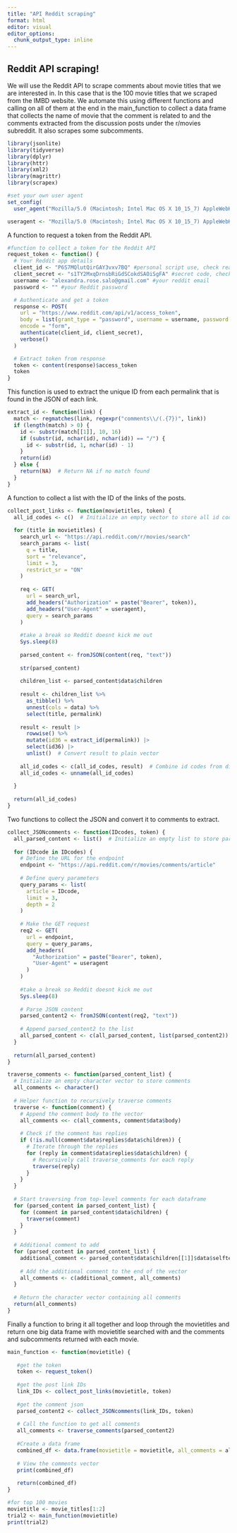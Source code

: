 ```yaml
---
title: "API Reddit scraping"
format: html
editor: visual
editor_options: 
  chunk_output_type: inline
---
```


## Reddit API scraping!

We will use the Reddit API to scrape comments about movie titles that we are interested in. In this case that is the 100 movie titles that we scraped from the IMBD website. We automate this using different functions and calling on all of them at the end in the main_function to collect a data frame that collects the name of movie that the comment is related to and the comments extracted from the discussion posts under the r/movies subreddit. It also scrapes some subcomments.

```r
library(jsonlite)
library(tidyverse)
library(dplyr)
library(httr)
library(xml2)
library(magrittr)
library(scrapex)

#set your own user agent
set_config(
  user_agent("Mozilla/5.0 (Macintosh; Intel Mac OS X 10_15_7) AppleWebKit/537.36 (KHTML, like Gecko) Chrome/120.0.0.0 Safari/537.36; Alexandra Salo / alexandra.rose.salo@gmail.com")) #set your user agent

useragent <- "Mozilla/5.0 (Macintosh; Intel Mac OS X 10_15_7) AppleWebKit/537.36 (KHTML, like Gecko) Chrome/120.0.0.0 Safari/537.36; Alexandra Salo / alexandra.rose.salo@gmail.com" #we will call on this variable later, also set your user agent here
```

A function to request a token from the Reddit API.

```r
#function to collect a token for the Reddit API
request_token <- function() {
  # Your Reddit app details
  client_id <- "P6S7MQlutQirGAY3vxv7BQ" #personal script use, check readme file
  client_secret <- "s1TY2MxqDrnsbRiGdSCokdSAOiSgFA" #secret code, check readme file
  username <- "alexandra.rose.salo@gmail.com" #your reddit email
  password <- "" #your Reddit password

  # Authenticate and get a token
  response <- POST(
    url = "https://www.reddit.com/api/v1/access_token",
    body = list(grant_type = "password", username = username, password = password),
    encode = "form",
    authenticate(client_id, client_secret),
    verbose()
  )

  # Extract token from response
  token <- content(response)$access_token
  token
}
```

This function is used to extract the unique ID from each permalink that is found in the JSON of each link.

```r
extract_id <- function(link) {
  match <- regmatches(link, regexpr("comments\\/(.{7})", link))
  if (length(match) > 0) {
    id <- substr(match[[1]], 10, 16)
    if (substr(id, nchar(id), nchar(id)) == "/") {
      id <- substr(id, 1, nchar(id) - 1)
    }
    return(id)
  } else {
    return(NA)  # Return NA if no match found
  }
}
```

A function to collect a list with the ID of the links of the posts.

```r
collect_post_links <- function(movietitles, token) {
  all_id_codes <- c()  # Initialize an empty vector to store all id codes
  
  for (title in movietitles) {
    search_url <- "https://api.reddit.com/r/movies/search"
    search_params <- list(
      q = title, 
      sort = "relevance",
      limit = 3, 
      restrict_sr = "ON"
    )
    
    req <- GET(
      url = search_url, 
      add_headers("Authorization" = paste("Bearer", token)), 
      add_headers("User-Agent" = useragent), 
      query = search_params
    )
    
    #take a break so Reddit doesnt kick me out
    Sys.sleep(8)
    
    parsed_content <- fromJSON(content(req, "text"))
    
    str(parsed_content)
    
    children_list <- parsed_content$data$children
    
    result <- children_list %>%
      as_tibble() %>%
      unnest(cols = data) %>%
      select(title, permalink)
    
    result <- result |> 
      rowwise() %>%
      mutate(id36 = extract_id(permalink)) |>
      select(id36) |> 
      unlist()  # Convert result to plain vector
    
    all_id_codes <- c(all_id_codes, result)  # Combine id codes from different movies
    all_id_codes <- unname(all_id_codes)
    
  }
  
  return(all_id_codes)
}
```

Two functions to collect the JSON and convert it to comments to extract.

```r
collect_JSONcomments <- function(IDcodes, token) {
  all_parsed_content <- list()  # Initialize an empty list to store parsed content
  
  for (IDcode in IDcodes) {
    # Define the URL for the endpoint
    endpoint <- "https://api.reddit.com/r/movies/comments/article"
    
    # Define query parameters
    query_params <- list(
      article = IDcode,
      limit = 3, 
      depth = 2
    )
    
    # Make the GET request
    req2 <- GET(
      url = endpoint,
      query = query_params,
      add_headers(
        "Authorization" = paste("Bearer", token),
        "User-Agent" = useragent
      )
    )
    
    #take a break so Reddit doesnt kick me out
    Sys.sleep(8)
    
    # Parse JSON content
    parsed_content2 <- fromJSON(content(req2, "text"))
    
    # Append parsed_content2 to the list
    all_parsed_content <- c(all_parsed_content, list(parsed_content2))
  }
  
  return(all_parsed_content)
}

traverse_comments <- function(parsed_content_list) {
  # Initialize an empty character vector to store comments
  all_comments <- character()
  
  # Helper function to recursively traverse comments
  traverse <- function(comment) {
    # Append the comment body to the vector
    all_comments <<- c(all_comments, comment$data$body)
    
    # Check if the comment has replies
    if (!is.null(comment$data$replies$data$children)) {
      # Iterate through the replies
      for (reply in comment$data$replies$data$children) {
        # Recursively call traverse_comments for each reply
        traverse(reply)
      }
    }
  }
  
  # Start traversing from top-level comments for each dataframe
  for (parsed_content in parsed_content_list) {
    for (comment in parsed_content$data$children) {
      traverse(comment)
    }
  }
  
  # Additional comment to add
  for (parsed_content in parsed_content_list) {
    additional_comment <- parsed_content$data$children[[1]]$data$selftext
    
    # Add the additional comment to the end of the vector
    all_comments <- c(additional_comment, all_comments)
  }
  
  # Return the character vector containing all comments
  return(all_comments)
}
```

Finally a function to bring it all together and loop through the movietitles and return one big data frame with movietitle searched with and the comments and subcomments returned with each movie.

```r
main_function <- function(movietitle) {
   
   #get the token
   token <- request_token()
   
   #get the post link IDs
   link_IDs <- collect_post_links(movietitle, token) 
   
   #get the comment json
   parsed_content2 <- collect_JSONcomments(link_IDs, token)
   
   # Call the function to get all comments
   all_comments <- traverse_comments(parsed_content2)
   
   #Create a data frame
   combined_df <- data.frame(movietitle = movietitle, all_comments = all_comments)
   
   # View the comments vector
   print(combined_df)
   
   return(combined_df)
}

#for top 100 movies
movietitle <- movie_titles[1:2]
trial2 <- main_function(movietitle)
print(trial2)


```

